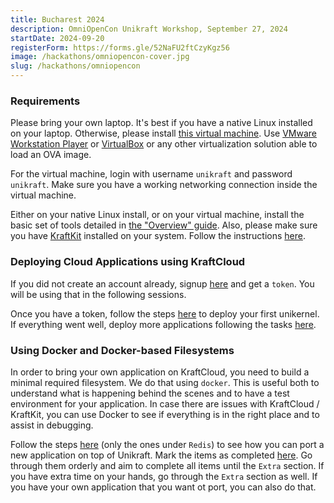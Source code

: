 ```yaml
---
title: Bucharest 2024
description: OmniOpenCon Unikraft Workshop, September 27, 2024
startDate: 2024-09-20
registerForm: https://forms.gle/52NaFU2ftCzyKgz56
image: /hackathons/omniopencon-cover.jpg
slug: /hackathons/omniopencon
---
```


### Requirements

Please bring your own laptop.
It's best if you have a native Linux installed on your laptop.
Otherwise, please install [this virtual machine](https://drive.google.com/file/d/16oBxfjFvu5mpf6DMb4-bsnyd5n2FqReo/view?usp=sharing).
Use [VMware Workstation Player](https://www.vmware.com/ca/products/workstation-player/workstation-player-evaluation.html) or [VirtualBox](https://www.virtualbox.org/) or any other virtualization solution able to load an OVA image.

For the virtual machine, login with username `unikraft` and password `unikraft`.
Make sure you have a working networking connection inside the virtual machine.

Either on your native Linux install, or on your virtual machine, install the basic set of tools detailed in [the "Overview" guide](/guides/overview#set-up).
Also, please make sure you have [KraftKit](https://github.com/unikraft/kraftkit) installed on your system.
Follow the instructions [here](https://unikraft.org/docs/getting-started#quick-start).

### Deploying Cloud Applications using KraftCloud

If you did not create an account already, signup [here](https://console.kraft.cloud/signup) and get a `token`.
You will be using that in the following sessions.

Once you have a token, follow the steps [here](http://docs.kraft.cloud/quickstart/) to deploy your first unikernel.
If everything went well, deploy more applications following the tasks [here](https://docs.google.com/spreadsheets/d/1bK8Whm2bKy4mmtc5TFSq7KDW43kOAw-crXefIsw2X4I/edit?usp=sharing).

### Using Docker and Docker-based Filesystems

In order to bring your own application on KraftCloud, you need to build a minimal required filesystem.
We do that using `docker`.
This is useful both to understand what is happening behind the scenes and to have a test environment for your application.
In case there are issues with KraftCloud / KraftKit, you can use Docker to see if everything is in the right place and to assist in debugging.

Follow the steps [here](https://unikraft.org/docs/contributing/adding-to-the-app-catalog) (only the ones under `Redis`) to see how you can port a new application on top of Unikraft.
Mark the items as completed [here](https://docs.google.com/spreadsheets/d/1bK8Whm2bKy4mmtc5TFSq7KDW43kOAw-crXefIsw2X4I/edit?usp=sharing).
Go through them orderly and aim to complete all items until the `Extra` section.
If you have extra time on your hands, go through the `Extra` section as well.
If you have your own application that you want ot port, you can also do that.
